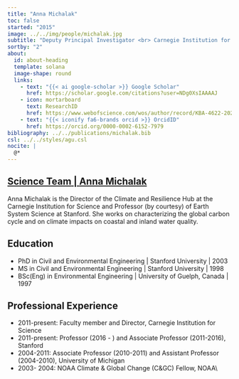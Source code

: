 ```yaml
---
title: "Anna Michalak"
toc: false
started: "2015"
image: ../../img/people/michalak.jpg
subtitle: "Deputy Principal Investigator <br> Carnegie Institution for Science / Stanford"
sortby: "2"
about:
  id: about-heading
  template: solana
  image-shape: round
  links:
    - text: "{{< ai google-scholar >}} Google Scholar"
      href: https://scholar.google.com/citations?user=NDg0XsIAAAAJ
    - icon: mortarboard
      text: ResearchID
      href: https://www.webofscience.com/wos/author/record/KBA-4622-2024
    - text: "{{< iconify fa6-brands orcid >}} OrcidID"
      href: https://orcid.org/0000-0002-6152-7979
bibliography: ../../publications/michalak.bib
csl: ../../styles/agu.csl
nocite: |
  @*
---
```


::::: {.container} 

::: {.listing-header}
## [**Science Team** | **Anna Michalak**](../../team.qmd#science-team)
::::

:::: {#about-heading}
::: {.about-section} 

Anna Michalak is the Director of the Climate and Resilience Hub at the Carnegie Institution for Science and Professor (by courtesy) of Earth System Science at Stanford. She works on characterizing the global carbon cycle and on climate impacts on coastal and inland water quality.

## Education

- [PhD in Civil and Environmental Engineering]{.fw-bold} | Stanford University | 2003
- [MS in Civil and Environmental Engineering]{.fw-bold} | Stanford University | 1998
- [BSc(Eng) in Environmental Engineering]{.fw-bold} | University of Guelph, Canada  | 1997  

## Professional Experience

- [2011-present:]{.fw-bold} 	Faculty member and Director, 	Carnegie Institution for Science 
- [2011-present:]{.fw-bold} 	Professor (2016 - ) and Associate Professor (2011-2016), Stanford 
- [2004-2011:]{.fw-bold} 	Associate Professor (2010-2011) and Assistant Professor (2004-2010), University of Michigan 
- [2003- 2004:]{.fw-bold}	NOAA Climate & Global Change (C&GC) Fellow, NOAA\\

:::
::::
:::::
